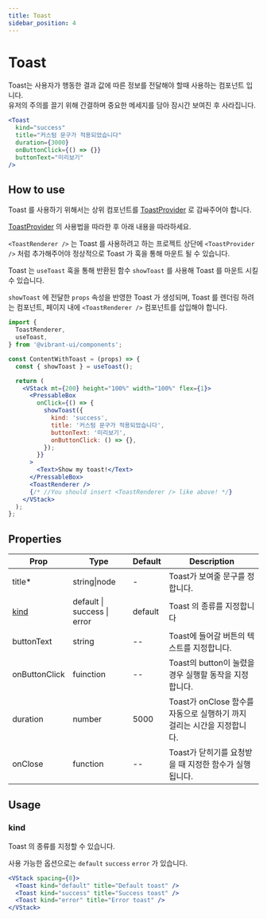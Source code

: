 ```yaml
---
title: Toast
sidebar_position: 4
---
```


# Toast

Toast는 사용자가 행동한 결과 값에 따른 정보를 전달해야 할때 사용하는 컴포넌트 입니다.  
유저의 주의를 끌기 위해 간결하며 중요한 메세지를 담아 잠시간 보여진 후 사라집니다.

```jsx live
<Toast
  kind="success"
  title="커스텀 문구가 적용되었습니다"
  duration={3000}
  onButtonClick={() => {}}
  buttonText="미리보기"
/>
```

## How to use

Toast 를 사용하기 위해서는 상위 컴포넌트를 [ToastProvider](../vibrant-core/toast-provider) 로 감싸주어야 합니다.

[ToastProvider](../vibrant-core/toast-provider) 의 사용법을 따라한 후 아래 내용을 따라하세요.

`<ToastRenderer />` 는 Toast 를 사용하려고 하는 프로젝트 상단에 `<ToastProvider />` 처럼 추가해주어야 정상적으로 Toast 가 훅을 통해 마운트 될 수 있습니다.

Toast 는 `useToast` 훅을 통해 반환된 함수 `showToast` 를 사용해 Toast 를 마운트 시킬 수 있습니다.

`showToast` 에 전달한 `props` 속성을 반영한 Toast 가 생성되며, Toast 를 렌더링 하려는 컴포넌트, 페이지 내에 `<ToastRenderer />` 컴포넌트를 삽입해야 합니다.

```jsx
import {
  ToastRenderer,
  useToast,
} from '@vibrant-ui/components';

const ContentWithToast = (props) => {
  const { showToast } = useToast();

  return (
    <VStack mt={200} height="100%" width="100%" flex={1}>
      <PressableBox
        onClick={() => {
          showToast({
            kind: 'success',
            title: '커스텀 문구가 적용되었습니다',
            buttonText: '미리보기',
            onButtonClick: () => {},
          });
        }}
      >
        <Text>Show my toast!</Text>
      </PressableBox>
      <ToastRenderer />
      {/* //You should insert <ToastRenderer /> like above! */}
    </VStack>
  );
};
```

## Properties

| Prop          | Type                        | Default | Description                                                             |
| ------------- | --------------------------- | ------- | ----------------------------------------------------------------------- |
| title\*       | string\|node                | -       | Toast가 보여줄 문구를 정합니다.                                         |
| [kind](#kind) | default \| success \| error | default | Toast 의 종류를 지정합니다                                              |
| buttonText    | string                      | --      | Toast에 들어갈 버튼의 텍스트를 지정합니다.                              |
| onButtonClick | fuinction                   | --      | Toast의 button이 눌렸을 경우 실행할 동작을 지정합니다.                  |
| duration      | number                      | 5000    | Toast가 onClose 함수를 자동으로 실행하기 까지 걸리는 시간을 지정합니다. |
| onClose       | function                    | --      | Toast가 닫히기를 요청받을 때 지정한 함수가 실행됩니다.                  |

## Usage

### kind

Toast 의 종류를 지정할 수 있습니다.

사용 가능한 옵션으로는 `default` `success` `error` 가 있습니다.

```jsx live
<VStack spacing={8}>
  <Toast kind="default" title="Default toast" />
  <Toast kind="success" title="Success toast" />
  <Toast kind="error" title="Error toast" />
</VStack>
```
